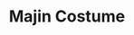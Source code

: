 ---
title: "Majin Costume"
meta_title: "Majin Costume craft"
description: "Craft de Majin Costume"
rank: "a"
draft: false
name: "Majin Costume"
recipe_img: "https://wiki.pokexgames.com/images/8/8b/Majin_Costume-Blissey.png"
level: 92
craft_time: 302400
result: 1
value_npc: 1
ingredients:
  - name: "Leather"
    quantity: 15
    item_img: "https://wiki.pokexgames.com/images/3/3d/Leather.png"
    value_npc: 1
  - name: "Chocolat Bar"
    quantity: 65
    item_img: "https://wiki.pokexgames.com/images/1/14/Chocolat_bar.png"
    value_npc: 1
  - name: "Sticky Hand"
    quantity: 80
    item_img: "https://wiki.pokexgames.com/images/7/7a/Sticky_Hand.png"
    value_npc: 1
  - name: "Cure Flower"
    quantity: 200
    item_img: "https://wiki.pokexgames.com/images/a/ac/Cure_Flower.png"
    value_npc: 1
  - name: "Blue Dye"
    quantity: 5
    item_img: "https://wiki.pokexgames.com/images/c/c9/Blue_Dye.png"
    value_npc: 1
  - name: "Pink Dye"
    quantity: 5
    item_img: "https://wiki.pokexgames.com/images/6/6a/Pink_Dye.png"
    value_npc: 1
  - name: "Scary Smile"
    quantity: 1
    item_img: "https://wiki.pokexgames.com/images/7/7e/Scary_Smile.png"
    value_npc: 1
  - name: "Gosme"
    quantity: 20
    item_img: "https://wiki.pokexgames.com/images/a/ae/Gosme.png"
    value_npc: 1
  - name: "Refined Fashion Point"
    quantity: 20
    item_img: "https://wiki.pokexgames.com/images/6/69/Refined_Fashion_Point.png"
    value_npc: 1
---